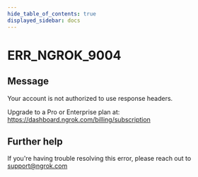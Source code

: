 ```yaml
---
hide_table_of_contents: true
displayed_sidebar: docs
---
```



# ERR_NGROK_9004

## Message

Your account is not authorized to use response headers.

Upgrade to a Pro or Enterprise plan at: https://dashboard.ngrok.com/billing/subscription

<ErrorDetails error="err_ngrok_9004" />

## Further help

If you're having trouble resolving this error, please reach out to [support@ngrok.com](mailto:support@ngrok.com?subject=Help%20with%20ERR_NGROK_9004)
